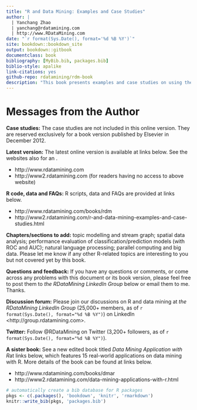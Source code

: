 ```yaml
--- 
title: "R and Data Mining: Examples and Case Studies"
author: |
  | Yanchang Zhao
  | yanchang@rdatamining.com
  | http://www.RDataMining.com
date: "`r format(Sys.Date(), format='%d %B %Y')`"
site: bookdown::bookdown_site
output: bookdown::gitbook
documentclass: book
bibliography: [MyBib.bib, packages.bib]
biblio-style: apalike
link-citations: yes
github-repo: rdatamining/rdm-book
description: "This book presents examples and case studies on using the R programming language for data science and analytics. It is the 2nd edition, with its 1st one published in December 2012."
---
```



# Messages from the Author {-}


**Case studies:** The case studies are not included in this online version. They are reserved exclusively for a book version published by Elsevier in December 2012.

**Latest version:** The latest online version is available at links below. See the websites also for an \textit{R Reference Card for Data Mining}.

- http://www.rdatamining.com
- http://www2.rdatamining.com (for readers having no access to above website)


**R code, data and FAQs:** R scripts, data and FAQs are provided at links below.

- http://www.rdatamining.com/books/rdm
- http://www2.rdatamining.com/r-and-data-mining-examples-and-case-studies.html


**Chapters/sections to add:** topic modelling and stream graph; spatial data analysis; performance evaluation of classification/prediction models (with ROC and AUC); natural language processing; parallel computing and big data. Please let me know if any other R-related topics are interesting to you but not covered yet by this book.

**Questions and feedback:** If you have any questions or comments, or come across any problems with this document or its book version, please feel free to post them to *the RDataMining LinkedIn Group* below or email them to me. Thanks.

**Discussion forum:** Please join our discussions on R and data mining at *the RDataMining LinkedIn Group* (25,000+ members, as of `r format(Sys.Date(), format="%d %B %Y")`) on LinkedIn \<http://group.rdatamining.com>.

**Twitter:** Follow \@RDataMining on Twitter (3,200+ followers, as of `r format(Sys.Date(), format="%d %B %Y")`).

**A sister book:** See a new edited book titled *Data Mining Application with R*at links below, which features 15 real-world applications on data mining with R. More details of the book can be found at links below.

- http://www.rdatamining.com/books/dmar
- http://www2.rdatamining.com/data-mining-applications-with-r.html



```r
# automatically create a bib database for R packages
pkgs <- c(.packages(), 'bookdown', 'knitr', 'rmarkdown')
knitr::write_bib(pkgs, 'packages.bib')
```
